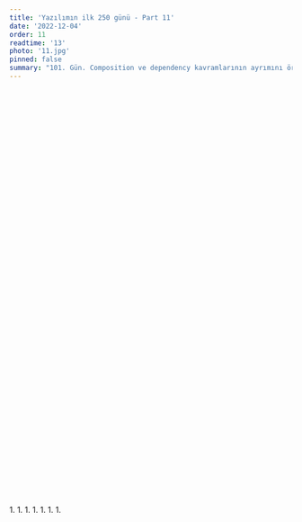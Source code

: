 ```yaml
---
title: 'Yazılımın ilk 250 günü - Part 11'
date: '2022-12-04'
order: 11
readtime: '13'
photo: '11.jpg'
pinned: false
summary: "101. Gün. Composition ve dependency kavramlarının ayrımını örneklendirmek istedim ve bir tane ürettim. İnsan, dağ, Dünya. İnsan ve dağı Dünya içerir. Burada bir sahiplik ve part-whole ilişkisi bulunur. Dünya varolmak için dağa ya da insana bağımlı değildir. Yani burada bir dependency dünya için yoktur. Burada en genel manada association bulunur. Association için ayırt edici bir örnek olarak Ay'ı verebiliriz. Dünya bulundurduğu okyanus nesnesinde gelgitleri sağlamak için Ay uydusunu kullanabilir. Burada sahiplikten öte kullanmak vurgulanır. Bu da bir accosication'dır. İnsan dünyanın bir parçasıdır fakat insan dünya nesnesi dışında da var olabilir (Uygun şartlar oluştuğunda farklı gezegenlerde, uydularda yaşamını sürdürebilir). Dağ ise dünya dışına çıkamaz. Dünya her ikisine sahip olsa da böyle bir fark bulunmaktadır Dünya-insan ve Dünya-dağ arasında. Dünya-insan ilişkisi üst kümesi asscociation olan bir aggregation ilişkisidir. Dünya-dağ ilişkisi ise üst kümesi association olan bir composition ilişkisidir. Bu düşünce sınırlarını genişletirsek örnek verimsiz olabileceği için bu dar çerçeveden bakarak konsepti kavrayabiliriz."
---
```


## <Trans i18nKey="blogDetail:part11.1"/>
<Trans i18nKey="blogDetail:part11.2"/>
<br/><br/>
<Trans i18nKey="blogDetail:part11.3"/>
<br/><br/>
<Trans i18nKey="blogDetail:part11.4"/>
<br/><br/>
<Trans i18nKey="blogDetail:part11.5"/>
<br/><br/>
<Trans i18nKey="blogDetail:part11.6"/>


## <Trans i18nKey="blogDetail:part11.7"/>
<Trans i18nKey="blogDetail:part11.8"/>

## <Trans i18nKey="blogDetail:part11.9"/>
<Trans i18nKey="blogDetail:part11.10"/>
<br/><br/>
<Trans i18nKey="blogDetail:part11.11"/>
<br/><br/>
<Trans i18nKey="blogDetail:part11.12"/>


## <Trans i18nKey="blogDetail:part11.13"/>
<Trans i18nKey="blogDetail:part11.14"/>
  

## <Trans i18nKey="blogDetail:part11.15"/>
<Trans i18nKey="blogDetail:part11.16"/>
<br/><br/>
<Trans i18nKey="blogDetail:part11.17"/>
<br/><br/>
<Trans i18nKey="blogDetail:part11.18"/>
<br/><br/>
<Trans i18nKey="blogDetail:part11.19"/>
<br/><br/>
<Trans i18nKey="blogDetail:part11.20"/>

## <Trans i18nKey="blogDetail:part11.21"/>
<Trans i18nKey="blogDetail:part11.22"/>
<br/><br/>
<Trans i18nKey="blogDetail:part11.23"/>
<br/><br/>
<Trans i18nKey="blogDetail:part11.24"/>

## <Trans i18nKey="blogDetail:part11.25"/>
<Trans i18nKey="blogDetail:part11.26"/>
<br/><br/>
<Trans i18nKey="blogDetail:part11.27"/>
<br/><br/>
<Trans i18nKey="blogDetail:part11.28"/>
<br/><br/>
<Trans i18nKey="blogDetail:part11.29"/>
<br/><br/>
<Trans i18nKey="blogDetail:part11.30"/>

## <Trans i18nKey="blogDetail:part11.31"/>
<Trans i18nKey="blogDetail:part11.32"/>
<br/><br/>
<Trans i18nKey="blogDetail:part11.33"/>
1. <Trans i18nKey="blogDetail:part11.34"/>
1. <Trans i18nKey="blogDetail:part11.35"/>
1. <Trans i18nKey="blogDetail:part11.36"/>
1. <Trans i18nKey="blogDetail:part11.37"/>
1. <Trans i18nKey="blogDetail:part11.38"/>
1. <Trans i18nKey="blogDetail:part11.39"/>
1. <Trans i18nKey="blogDetail:part11.40"/>

## <Trans i18nKey="blogDetail:part11.41"/>
<Trans i18nKey="blogDetail:part11.42"/>
<br/><br/>
<Trans i18nKey="blogDetail:part11.43"/>
<br/><br/>
<Trans i18nKey="blogDetail:part11.44"/>


## <Trans i18nKey="blogDetail:part11.45"/>
<Trans i18nKey="blogDetail:part11.46"/>


